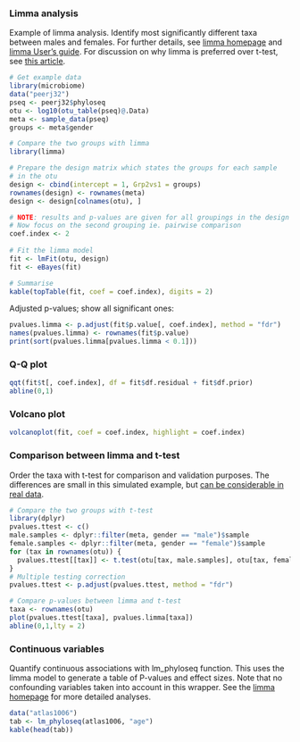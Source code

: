 ### Limma analysis

Example of limma analysis. Identify most significantly different taxa between males and females. For further details, see [limma homepage](http://bioinf.wehi.edu.au/limma/) and [limma User's guide](http://www.lcg.unam.mx/~lcollado/R/resources/limma-usersguide.pdf). For discussion on why limma is preferred over t-test, see [this article](http://www.plosone.org/article/info:doi/10.1371/journal.pone.0012336).

```r
# Get example data
library(microbiome)
data("peerj32")
pseq <- peerj32$phyloseq
otu <- log10(otu_table(pseq)@.Data)
meta <- sample_data(pseq)
groups <- meta$gender

# Compare the two groups with limma
library(limma)

# Prepare the design matrix which states the groups for each sample
# in the otu
design <- cbind(intercept = 1, Grp2vs1 = groups)
rownames(design) <- rownames(meta)
design <- design[colnames(otu), ]

# NOTE: results and p-values are given for all groupings in the design matrix
# Now focus on the second grouping ie. pairwise comparison
coef.index <- 2
     
# Fit the limma model
fit <- lmFit(otu, design)
fit <- eBayes(fit)

# Summarise 
kable(topTable(fit, coef = coef.index), digits = 2)
```


Adjusted p-values; show all significant ones:

```r
pvalues.limma <- p.adjust(fit$p.value[, coef.index], method = "fdr")
names(pvalues.limma) <- rownames(fit$p.value)
print(sort(pvalues.limma[pvalues.limma < 0.1]))
```


### Q-Q plot


```r
qqt(fit$t[, coef.index], df = fit$df.residual + fit$df.prior)
abline(0,1)
```

### Volcano plot

```r
volcanoplot(fit, coef = coef.index, highlight = coef.index)
```



### Comparison between limma and t-test

Order the taxa with t-test for comparison and validation purposes. The
differences are small in this simulated example, but [can be
considerable in real
data](http://www.plosone.org/article/info:doi/10.1371/journal.pone.0012336).

```r
# Compare the two groups with t-test
library(dplyr)
pvalues.ttest <- c()
male.samples <- dplyr::filter(meta, gender == "male")$sample
female.samples <- dplyr::filter(meta, gender == "female")$sample
for (tax in rownames(otu)) {
  pvalues.ttest[[tax]] <- t.test(otu[tax, male.samples], otu[tax, female.samples])$p.value
}
# Multiple testing correction
pvalues.ttest <- p.adjust(pvalues.ttest, method = "fdr")

# Compare p-values between limma and t-test
taxa <- rownames(otu)
plot(pvalues.ttest[taxa], pvalues.limma[taxa])
abline(0,1,lty = 2)
```

### Continuous variables

Quantify continuous associations with lm_phyloseq function. This uses
the limma model to generate a table of P-values and effect sizes. Note
that no confounding variables taken into account in this wrapper. See
the [limma homepage](http://bioinf.wehi.edu.au/limma/) for more
detailed analyses.

```r
data("atlas1006")
tab <- lm_phyloseq(atlas1006, "age")
kable(head(tab))
```


